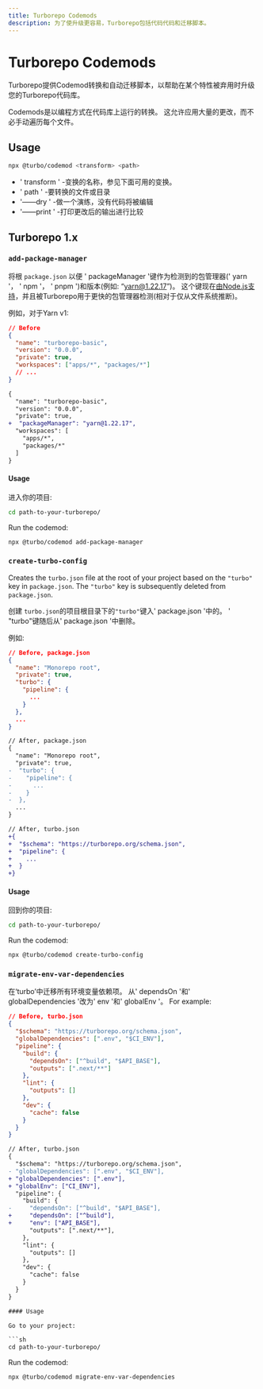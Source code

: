 ```yaml
---
title: Turborepo Codemods
description: 为了使升级更容易，Turborepo包括代码代码和迁移脚本。
---
```


# Turborepo Codemods

Turborepo提供Codemod转换和自动迁移脚本，以帮助在某个特性被弃用时升级您的Turborepo代码库。

Codemods是以编程方式在代码库上运行的转换。 这允许应用大量的更改，而不必手动遍历每个文件。
## Usage

```sh
npx @turbo/codemod <transform> <path>
```

- ' transform ' -变换的名称，参见下面可用的变换。
- ' path ' -要转换的文件或目录
- '——dry ' -做一个演练，没有代码将被编辑
- '——print ' -打印更改后的输出进行比较

## Turborepo 1.x

### `add-package-manager`


将根 `package.json` 以便 ' packageManager '键作为检测到的包管理器(' yarn '， ' npm '， ' pnpm ')和版本(例如: “yarn@1.22.17”)。 这个键现在[由Node.js支持](https://nodejs.org/dist/latest-v17.x/docs/api/packages.html#packagemanager)，并且被Turborepo用于更快的包管理器检测(相对于仅从文件系统推断)。

例如，对于Yarn v1:


```json
// Before
{
  "name": "turborepo-basic",
  "version": "0.0.0",
  "private": true,
  "workspaces": ["apps/*", "packages/*"]
  // ...
}
```

```diff
{
  "name": "turborepo-basic",
  "version": "0.0.0",
  "private": true,
+  "packageManager": "yarn@1.22.17",
  "workspaces": [
    "apps/*",
    "packages/*"
  ]
}
```

#### Usage

进入你的项目:

```sh
cd path-to-your-turborepo/
```

Run the codemod:

```sh
npx @turbo/codemod add-package-manager
```

### `create-turbo-config`

Creates the `turbo.json` file at the root of your project based on the `"turbo"` key in `package.json`.
The `"turbo"` key is subsequently deleted from `package.json`.

创建 `turbo.json`的项目根目录下的`"turbo"`键入' package.json '中的。
' "turbo"键随后从' package.json '中删除。

例如:

```json
// Before, package.json
{
  "name": "Monorepo root",
  "private": true,
  "turbo": {
    "pipeline": {
      ...
    }
  },
  ...
}
```

```diff
// After, package.json
{
  "name": "Monorepo root",
  "private": true,
-  "turbo": {
-    "pipeline": {
-      ...
-    }
-  },
  ...
}

// After, turbo.json
+{
+  "$schema": "https://turborepo.org/schema.json",
+  "pipeline": {
+    ...
+  }
+}
```

#### Usage

回到你的项目:

```sh
cd path-to-your-turborepo/
```

Run the codemod:

```sh
npx @turbo/codemod create-turbo-config
```

### `migrate-env-var-dependencies`

在‘turbo’中迁移所有环境变量依赖项。 从' dependsOn '和' globalDependencies '改为' env '和' globalEnv '。
For example:

```json
// Before, turbo.json
{
  "$schema": "https://turborepo.org/schema.json",
  "globalDependencies": [".env", "$CI_ENV"],
  "pipeline": {
    "build": {
      "dependsOn": ["^build", "$API_BASE"],
      "outputs": [".next/**"]
    },
    "lint": {
      "outputs": []
    },
    "dev": {
      "cache": false
    }
  }
}
```

````diff
// After, turbo.json
{
  "$schema": "https://turborepo.org/schema.json",
- "globalDependencies": [".env", "$CI_ENV"],
+ "globalDependencies": [".env"],
+ "globalEnv": ["CI_ENV"],
  "pipeline": {
    "build": {
-     "dependsOn": ["^build", "$API_BASE"],
+     "dependsOn": ["^build"],
+     "env": ["API_BASE"],
      "outputs": [".next/**"],
    },
    "lint": {
      "outputs": []
    },
    "dev": {
      "cache": false
    }
  }
}

#### Usage

Go to your project:

```sh
cd path-to-your-turborepo/
````

Run the codemod:

```sh
npx @turbo/codemod migrate-env-var-dependencies
```
